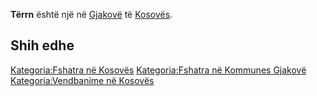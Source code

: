 {{Fshat në 
 | Emri                = Tërrn
 | EmriAlt                = 
 | NAME_SHORT_FORM=      
 | NAME_GENERIC=      
 | NAME_SORT_NAME_RO=      TERRN
 | FULL_NAME_RO = Tërrn
 | FULL_NAME_ND_RO=Terrn
 | SORT_NAME_RG=TERRN
 | FULL_NAME_RG=Tërrn
 | FULL_NAME_ND_RG=Terrn
 | SRP_NAME_SHORT_FORM=      
 | SRP_NAME_GENERIC=      
 | SRP_NAME_SORT_NAME_RO=      
 | SRP_FULL_NAME_RO = 
 | SRP_FULL_NAME_ND_RO=
 | SRP_SORT_NAME_RG=
 | SRP_FULL_NAME_RG=
 | SRP_FULL_NAME_ND_RG=
 | Emri (Rasa dhanore) = 
 | Figura              = 
 | Shteti              = Kosovo
 | Komuna              = Gjakovë
 | Kodi postar         = 
 | Sipërfaqja          = 

 | Popullsia           = 

 | Regj. i popullsisë  = 
 | Dend. e popullsisë  = 
 | Faqja zyrtare       = 
 <!--- Koordinatat ----> 
 | Gjerësia            = 42.442778
 | Gjatësia            = 21.129444
 | Lartësia            = 
}}
'''Tërrn''' është një [[]] në [[Gjakovë]] të [[Kosovës]].

<!-- == Gjeografia == -->
<!-- == Historia == -->
<!-- == Demografia == -->
== Shih edhe ==
{{Komuna Gjakovë}}
{{Kosovo-Administrata-Cung}}

[[Kategoria:Fshatra në Kosovës]]
[[Kategoria:Fshatra në Kommunes Gjakovë]]
[[Kategoria:Vendbanime në Kosovës]]